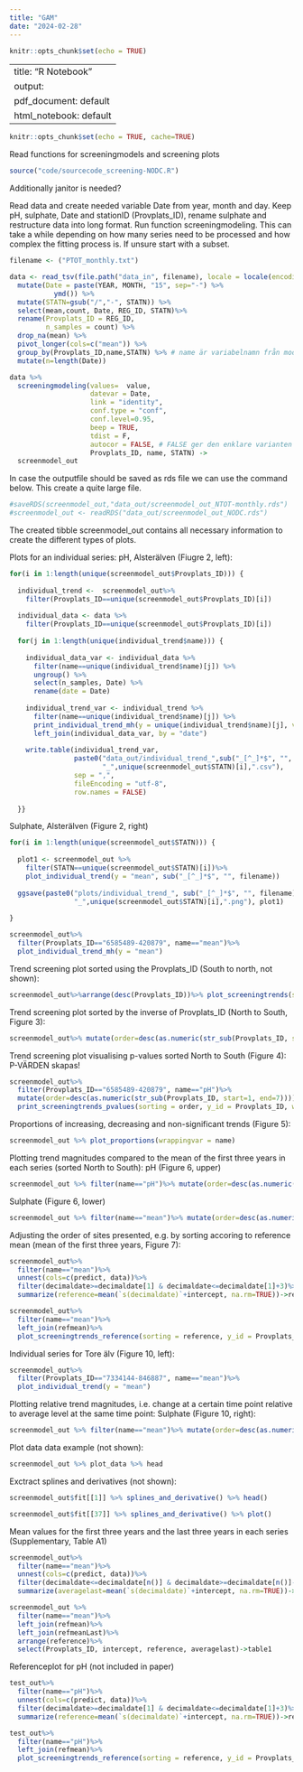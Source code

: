 ```yaml
---
title: "GAM"
date: "2024-02-28"
---
```


```r
knitr::opts_chunk$set(echo = TRUE)
```

---
title: "R Notebook"
output:
pdf_document: default
html_notebook: default
---
```r
knitr::opts_chunk$set(echo = TRUE, cache=TRUE)
```

Read functions for screeningmodels and screening plots
```r
source("code/sourcecode_screening-NODC.R")
```

Additionally janitor is needed?

Read data and create needed variable Date from year, month and day. Keep pH, sulphate, Date and stationID (Provplats_ID), rename sulphate and restructure data into long format. Run function screeningmodeling. This can take a while depending on how many series need to be processed and how complex the fitting process is. If unsure start with a subset. 
```r
filename <- ("PTOT_monthly.txt")

data <- read_tsv(file.path("data_in", filename), locale = locale(encoding="latin1")) %>%
  mutate(Date = paste(YEAR, MONTH, "15", sep="-") %>%
           ymd()) %>%
  mutate(STATN=gsub("/","-", STATN)) %>%
  select(mean,count, Date, REG_ID, STATN)%>%
  rename(Provplats_ID = REG_ID,
         n_samples = count) %>%
  drop_na(mean) %>% 
  pivot_longer(cols=c("mean")) %>% 
  group_by(Provplats_ID,name,STATN) %>% # name är variabelnamn från modellen
  mutate(n=length(Date)) 

data %>% 
  screeningmodeling(values=  value,
                    datevar = Date, 
                    link = "identity", 
                    conf.type = "conf",
                    conf.level=0.95,
                    beep = TRUE, 
                    tdist = F,
                    autocor = FALSE, # FALSE ger den enklare varianten av modellen TRUE ger den mer komplexa varianten. autocor indicates whether autocorrelation should be modelled (TRUE) or not (FALSE)
                    Provplats_ID, name, STATN) -> 
  screenmodel_out
```

In case the outputfile should be saved as rds file we can use the command below. This create a quite large file.
```r
#saveRDS(screenmodel_out,"data_out/screenmodel_out_NTOT-monthly.rds")
#screenmodel_out <- readRDS("data_out/screenmodel_out_NODC.rds")
```

The created tibble screenmodel_out contains all necessary information to create the different types of plots. 

Plots for an individual series:
pH, Alsterälven (Fiugre 2, left):
```r
for(i in 1:length(unique(screenmodel_out$Provplats_ID))) {
  
  individual_trend <-  screenmodel_out%>%
    filter(Provplats_ID==unique(screenmodel_out$Provplats_ID)[i])
  
  individual_data <- data %>%
    filter(Provplats_ID==unique(screenmodel_out$Provplats_ID)[i])
  
  for(j in 1:length(unique(individual_trend$name))) {
    
    individual_data_var <- individual_data %>%
      filter(name==unique(individual_trend$name)[j]) %>%
      ungroup() %>%
      select(n_samples, Date) %>%
      rename(date = Date)
    
    individual_trend_var <- individual_trend %>%
      filter(name==unique(individual_trend$name)[j]) %>%
      print_individual_trend_mh(y = unique(individual_trend$name)[j], variable = sub("_[^_]*$", "", filename)) %>%
      left_join(individual_data_var, by = "date")
    
    write.table(individual_trend_var,
                paste0("data_out/individual_trend_",sub("_[^_]*$", "", filename),
                       "_",unique(screenmodel_out$STATN)[i],".csv"),
                sep = ",",
                fileEncoding = "utf-8",
                row.names = FALSE)
    
  }}

```

Sulphate, Alsterälven (Figure 2, right)
```r
for(i in 1:length(unique(screenmodel_out$STATN))) {
  
  plot1 <- screenmodel_out %>%
    filter(STATN==unique(screenmodel_out$STATN)[i])%>%
    plot_individual_trend(y = "mean", sub("_[^_]*$", "", filename))  
  
  ggsave(paste0("plots/individual_trend_", sub("_[^_]*$", "", filename),
                "_",unique(screenmodel_out$STATN)[i],".png"), plot1)
  
}

```



```r
screenmodel_out%>%
  filter(Provplats_ID=="6585489-420879", name=="mean")%>%
  plot_individual_trend_mh(y = "mean")
```


Trend screening plot sorted using the Provplats_ID (South to north, not shown):

```r
screenmodel_out%>%arrange(desc(Provplats_ID))%>% plot_screeningtrends(sorting = Provplats_ID, y_id = Provplats_ID, wrappingvar = name)
```

Trend screening plot sorted by the inverse of Provplats_ID (North to South, Figure 3):
```r
screenmodel_out%>% mutate(order=desc(as.numeric(str_sub(Provplats_ID, start=1, end=7))))%>%plot_screeningtrends(sorting = order, y_id = Provplats_ID, wrappingvar = name)
```

Trend screening plot visualising p-values sorted North to South (Figure 4):
P-VÄRDEN skapas!
```r
screenmodel_out%>% 
  filter(Provplats_ID=="6585489-420879", name=="pH")%>%
  mutate(order=desc(as.numeric(str_sub(Provplats_ID, start=1, end=7))))%>%
  print_screeningtrends_pvalues(sorting = order, y_id = Provplats_ID, wrappingvar = name)
```

Proportions of increasing, decreasing and non-significant trends (Figure 5):
```r
screenmodel_out %>% plot_proportions(wrappingvar = name)
```



Plotting trend magnitudes compared to the mean of the first three years in each series (sorted North to South):
pH (Figure 6, upper)
```r
screenmodel_out %>% filter(name=="pH")%>% mutate(order=desc(as.numeric(str_sub(Provplats_ID, start=1, end=7))))%>% plot_screeningtrends_reference(sorting = order, y_id = Provplats_ID, wrappingvar = name)
```

Sulphate (Figure 6, lower)
```r
screenmodel_out %>% filter(name=="mean")%>% mutate(order=desc(as.numeric(str_sub(Provplats_ID, start=1, end=7))))%>% plot_screeningtrends_reference(sorting = order, y_id = Provplats_ID, wrappingvar = name)
```
Adjusting the order of sites presented, e.g. by sorting accoring to reference mean (mean of the first three years, Figure 7):
```r
screenmodel_out%>%
  filter(name=="mean")%>%
  unnest(cols=c(predict, data))%>%
  filter(decimaldate>=decimaldate[1] & decimaldate<=decimaldate[1]+3)%>%
  summarize(reference=mean(`s(decimaldate)`+intercept, na.rm=TRUE))->refmean

screenmodel_out%>%
  filter(name=="mean")%>%
  left_join(refmean)%>% 
  plot_screeningtrends_reference(sorting = reference, y_id = Provplats_ID)

```

Individual series for Tore älv (Figure 10, left):
```r
screenmodel_out%>%
  filter(Provplats_ID=="7334144-846887", name=="mean")%>%
  plot_individual_trend(y = "mean")
```



Plotting relative trend magnitudes, i.e. change at a certain time point relative to average level at the same time point:
Sulphate (Figure 10, right):
```r
screenmodel_out %>% filter(name=="mean")%>% mutate(order=desc(as.numeric(str_sub(Provplats_ID, start=1, end=7))))%>% plot_screeningtrends_relative(sorting = order, y_id = Provplats_ID, wrappingvar = name)
```




Plot data data example (not shown):
```r
screenmodel_out %>% plot_data %>% head
```

Exctract splines and derivatives (not shown):

```r
screenmodel_out$fit[[1]] %>% splines_and_derivative() %>% head()
```

```r
screenmodel_out$fit[[37]] %>% splines_and_derivative() %>% plot()
```

Mean values for the first three years and the last three years in each series (Supplementary, Table A1)
```r
screenmodel_out%>%
  filter(name=="mean")%>%
  unnest(cols=c(predict, data))%>%
  filter(decimaldate<=decimaldate[n()] & decimaldate>=decimaldate[n()]-3)%>%
  summarize(averagelast=mean(`s(decimaldate)`+intercept, na.rm=TRUE))->refmeanLast

screenmodel_out %>% 
  filter(name=="mean")%>%
  left_join(refmean)%>%
  left_join(refmeanLast)%>%
  arrange(reference)%>%
  select(Provplats_ID, intercept, reference, averagelast)->table1
```





Referenceplot for pH (not included in paper)
```r
test_out%>%
  filter(name=="pH")%>%
  unnest(cols=c(predict, data))%>%
  filter(decimaldate>=decimaldate[1] & decimaldate<=decimaldate[1]+3)%>%
  summarize(reference=mean(`s(decimaldate)`+intercept, na.rm=TRUE))->refmean

test_out%>%
  filter(name=="pH")%>%
  left_join(refmean)%>% 
  plot_screeningtrends_reference(sorting = reference, y_id = Provplats_ID)
```
